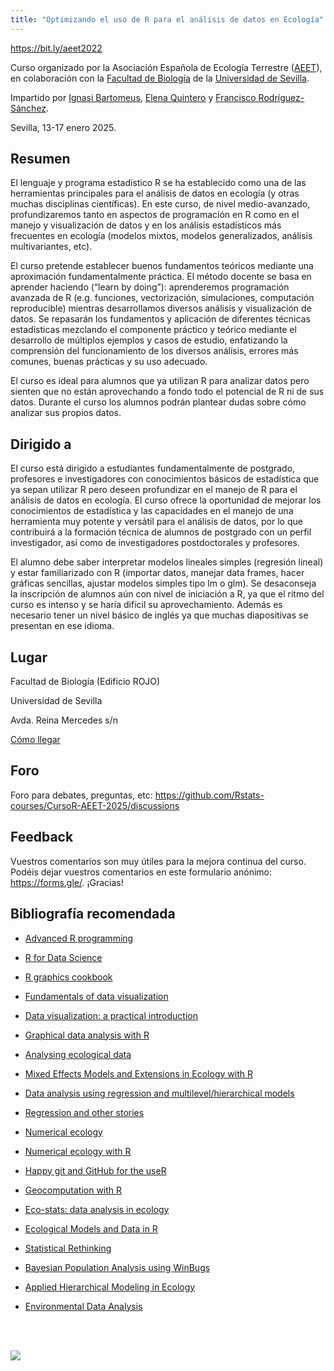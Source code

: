 ```yaml
---
title: "Optimizando el uso de R para el análisis de datos en Ecología"
---
```


<https://bit.ly/aeet2022>

Curso organizado por la Asociación Española de Ecología Terrestre ([AEET](http://www.aeet.org)), en colaboración con la [Facultad de Biología](https://biologia.us.es/) de la [Universidad de Sevilla](https://www.us.es/).

Impartido por [Ignasi Bartomeus](https://bartomeuslab.com/), [Elena Quintero](https://orcid.org/0000-0003-4979-6874) y [Francisco Rodríguez-Sánchez](https://frodriguezsanchez.net/).

Sevilla, 13-17 enero 2025.


## Resumen

El lenguaje y programa estadístico R se ha establecido como una de las herramientas principales para el análisis de datos en ecología (y otras muchas disciplinas científicas). En este curso, de nivel medio-avanzado, profundizaremos tanto en aspectos de programación en R como en el manejo y visualización de datos y en los análisis estadísticos más frecuentes en ecología (modelos mixtos, modelos generalizados, análisis multivariantes, etc).

El curso pretende establecer buenos fundamentos teóricos mediante una aproximación fundamentalmente práctica. El método docente se basa en aprender haciendo ("learn by doing"): aprenderemos programación avanzada de R (e.g. funciones, vectorización, simulaciones, computación reproducible) mientras desarrollamos diversos análisis y visualización de datos. Se repasarán los fundamentos y aplicación de diferentes técnicas estadísticas mezclando el componente práctico y teórico mediante el desarrollo de múltiplos ejemplos y casos de estudio, enfatizando la comprensión del funcionamiento de los diversos análisis, errores más comunes, buenas prácticas y su uso adecuado.

El curso es ideal para alumnos que ya utilizan R para analizar datos pero sienten que no están aprovechando a fondo todo el potencial de R ni de sus datos. Durante el curso los alumnos podrán plantear dudas sobre cómo analizar sus propios datos.

## Dirigido a

El curso está dirigido a estudiantes fundamentalmente de postgrado, profesores e investigadores con conocimientos básicos de estadística que ya sepan utilizar R pero deseen profundizar en el manejo de R para el análisis de datos en ecología. El curso ofrece la oportunidad de mejorar los conocimientos de estadística y las capacidades en el manejo de una herramienta muy potente y versátil para el análisis de datos, por lo que contribuirá a la formación técnica de alumnos de postgrado con un perfil investigador, así como de investigadores postdoctorales y profesores.

El alumno debe saber interpretar modelos lineales simples (regresión lineal) y estar familiarizado con R (importar datos, manejar data frames, hacer gráficas sencillas, ajustar modelos simples tipo lm o glm). Se desaconseja la inscripción de alumnos aún con nivel de iniciación a R, ya que el ritmo del curso es intenso y se haría difícil su aprovechamiento. Además es necesario tener un nivel básico de inglés ya que muchas diapositivas se presentan en ese idioma.

## Lugar

Facultad de Biología (Edificio ROJO)

Universidad de Sevilla

Avda. Reina Mercedes s/n

[Cómo llegar](https://goo.gl/maps/vFWL6eqs85L6zP3n6)


## Foro

Foro para debates, preguntas, etc: <https://github.com/Rstats-courses/CursoR-AEET-2025/discussions>

## Feedback

Vuestros comentarios son muy útiles para la mejora continua del curso. Podéis dejar vuestros comentarios en este formulario anónimo: <https://forms.gle/>. ¡Gracias!


## Bibliografía recomendada

- [Advanced R programming](http://adv-r.had.co.nz/)

- [R for Data Science](http://r4ds.had.co.nz/)

- [R graphics cookbook](http://shop.oreilly.com/product/0636920023135.do)

- [Fundamentals of data visualization](http://serialmentor.com/dataviz/)

- [Data visualization: a practical introduction](http://socviz.co/)

- [Graphical data analysis with R](http://www.gradaanwr.net/)

- [Analysing ecological data](http://highstat.com/index.php/analysing-ecological-data)

- [Mixed Effects Models and Extensions in Ecology with R](http://highstat.com/index.php/mixed-effects-models-and-extensions-in-ecology-with-r)

- [Data analysis using regression and multilevel/hierarchical models](http://www.stat.columbia.edu/~gelman/arm/)

- [Regression and other stories](https://avehtari.github.io/ROS-Examples/)

- [Numerical ecology](https://www.elsevier.com/books/numerical-ecology/legendre/978-0-444-53868-0)

- [Numerical ecology with R](http://www.springer.com/la/book/9781441979759)

- [Happy git and GitHub for the useR](http://happygitwithr.com/)

- [Geocomputation with R](https://geocompr.robinlovelace.net/)

- [Eco-stats: data analysis in ecology](https://link.springer.com/book/10.1007/978-3-030-88443-7)

- [Ecological Models and Data in R]()

- [Statistical Rethinking]()

- [Bayesian Population Analysis using WinBugs]()

- [Applied Hierarchical Modeling in Ecology](https://www.mbr-pwrc.usgs.gov/pubanalysis/keryroylebook/)

- [Environmental Data Analysis](https://link.springer.com/book/10.1007/978-3-030-55020-2)



<br>
<br>

![](logos.png)


